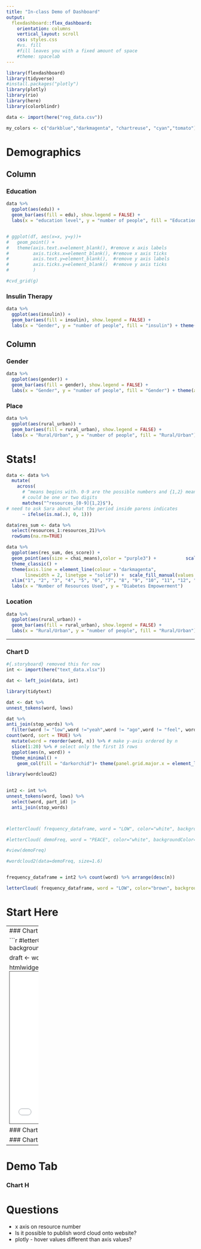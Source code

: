 ```yaml
---
title: "In-class Demo of Dashboard"
output: 
  flexdashboard::flex_dashboard:
    orientation: columns
    vertical_layout: scroll
    css: styles.css
    #vs. fill
    #fill leaves you with a fixed amount of space
    #theme: spacelab
---
```


```r
library(flexdashboard)
library(tidyverse)
#install.packages("plotly")
library(plotly)
library(rio)
library(here)
library(colorblindr)
```

```r
data <- import(here("reg_data.csv"))

my_colors <- c("darkblue","darkmagenta", "chartreuse", "cyan","tomato")
```

Demographics
==========


Column {data-width=600}
-----------------------------------------------------------------------

### Education

```r

data %>% 
  ggplot(aes(edu)) + 
  geom_bar(aes(fill = edu), show.legend = FALSE) + 
  labs(x = "education level", y = "number of people", fill = "Education Level") + coord_flip() + theme(axis.title.y=element_blank()) + scale_fill_manual(values = my_colors)


# ggplot(df, aes(x=x, y=y))+
#   geom_point() +
#   theme(axis.text.x=element_blank(), #remove x axis labels
#         axis.ticks.x=element_blank(), #remove x axis ticks
#         axis.text.y=element_blank(),  #remove y axis labels
#         axis.ticks.y=element_blank()  #remove y axis ticks
#         )

#cvd_grid(g)
```


### Insulin Therapy

```r

data %>% 
  ggplot(aes(insulin)) + 
  geom_bar(aes(fill = insulin), show.legend = FALSE) + 
  labs(x = "Gender", y = "number of people", fill = "insulin") + theme(axis.title.x=element_blank()) + scale_fill_manual(values = my_colors)

```


Column {data-width=600}
-----------------------------------------------------------------------




### Gender  {data-padding=10}

```r

data %>% 
  ggplot(aes(gender)) + 
  geom_bar(aes(fill = gender), show.legend = FALSE) + 
  labs(x = "Gender", y = "number of people", fill = "Gender") + theme(axis.title.x=element_blank()) +  scale_fill_manual(values = my_colors)

```

### Place

```r
data %>% 
  ggplot(aes(rural_urban)) + 
  geom_bar(aes(fill = rural_urban), show.legend = FALSE) + 
  labs(x = "Rural/Urban", y = "number of people", fill = "Rural/Urban") + theme(axis.title.x=element_blank()) +  scale_fill_manual(values = my_colors)

```


Stats!
===========

```r
data <- data %>%
  mutate(
    across(
      # ^means begins with. 0-9 are the possible numbers and {1,2} means it 
      # could be one or two digits
      matches("^resources_[0-9]{1,2}$"), 
# need to ask Sara about what the period inside parens indicates
      ~ ifelse(is.na(.), 0, 1)))


```

```r

data$res_sum <- data %>% 
  select(resources_1:resources_21)%>%
  rowSums(na.rm=TRUE)

```

```r
data %>% 
  ggplot(aes(res_sum, des_score)) + 
  geom_point(aes(size = chai_means),color = "purple3") +           scale_color_manual(values = my_colors)+ 
  theme_classic() + 
  theme(axis.line = element_line(colour = "darkmagenta", 
       linewidth = 2, linetype = "solid")) +  scale_fill_manual(values = my_colors) + 
  xlim("1", "2", "3", "4", "5", "6", "7", "8", "9", "10", "11", "12", "13") +
  labs(x = "Number of Resources Used", y = "Diabetes Empowerment")

```

### Location  {data-padding=10}

```r

data %>% 
  ggplot(aes(rural_urban)) + 
  geom_bar(aes(fill = rural_urban), show.legend = FALSE) + 
  labs(x = "Rural/Urban", y = "number of people", fill = "Rural/Urban") + theme(axis.title.x=element_blank())

```


--------



### Chart D 

```r
#{.storyboard} removed this for now
int <- import(here("text_data.xlsx"))

dat <- left_join(data, int)

library(tidytext)

dat <- dat %>% 
unnest_tokens(word, lows)

dat %>% 
anti_join(stop_words) %>% 
  filter(word != "low",word !="yeah",word != "ago",word != "feel", word !="feeling", word != "lows", word != "describe", word != "super", word != "sugar", word != "straight", word != "start", word != "dexcom", word != "feels", word != "feelings", word != "extreme", word != "gonna", word != "guys") %>% 
count(word, sort = TRUE) %>% 
  mutate(word = reorder(word, n)) %>% # make y-axis ordered by n
  slice(1:20) %>% # select only the first 15 rows
  ggplot(aes(n, word)) +
  theme_minimal() +
    geom_col(fill = "darkorchid")+ theme(panel.grid.major.x = element_line(color = "grey",size = 0.25, linetype = 1), panel.grid = element_blank()) + labs( x = "Count", y = "Word", Title = "Word frequencies in posts", subtitle = "Top 20 words displayed", caption = "From first 5 interviews")


```

```r
library(wordcloud2) 

 
int2 <- int %>% 
unnest_tokens(word, lows) %>% 
  select(word, part_id) |>
  anti_join(stop_words)



#letterCloud( frequency_dataframe, word = "LOW", color="white", backgroundColor="deepskyblue")

#letterCloud( demoFreq, word = "PEACE", color="white", backgroundColor="pink")

#view(demoFreq)

#wordcloud2(data=demoFreq, size=1.6)


frequency_dataframe = int2 %>% count(word) %>% arrange(desc(n))

letterCloud( frequency_dataframe, word = "LOW", color="brown", backgroundColor= "green")

```


Start Here
=================================

-----------
### Chart E

```r
#letterCloud( frequency_dataframe, word = "LOW", color="black", backgroundColor="deepskyblue")

draft <- wordcloud2(data=frequency_dataframe, size=1.6)

htmlwidgets::saveWidget(draft, 
                        "draft.html",
                        selfcontained = F, libdir = "lib")
```
<iframe src="draft.html" height="405" width="720" style="border: 1px solid #464646;" allowfullscreen="" allow="autoplay"></iframe>

### Chart F

### Chart G
-------------
Demo Tab
========================
### Chart H


# Questions

* x axis on resource number
* Is it possible to publish word cloud onto website?
* plotly - hover values different than axis values?